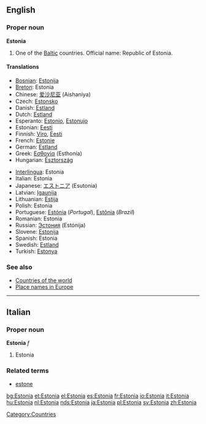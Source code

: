 {{wikipedia}}
==English==
===Proper noun===
'''Estonia'''

# One of the [[Baltic]] countries. Official name: Republic of Estonia.

====Translations====
{{top}}
*[[Bosnian]]: [[Estonija]] {{f}}
*[[Breton]]: Estonia
*Chinese: [[爱沙尼亚]] (Aishaniya)
*Czech: [[Estonsko]]
*Danish: [[Estland]]
*Dutch: [[Estland]]
*Esperanto: [[Estonio]], [[Estonujo]]
*Estonian: [[Eesti]]
*Finnish: [[Viro]], [[Eesti]]
*French: [[Estonie]]
*German: [[Estland]]
*Greek: [[Εσθονία]] (Esthonía) {{f}}
*Hungarian: [[Észtország]]
{{mid}}
*[[Interlingua]]: Estonia
*Italian: Estonia
*Japanese: [[エストニア]] (Esutonia)
*Latvian: [[Igaunija]] {{f}}
*Lithuanian: [[Estija]] {{f}}
*Polish: Estonia {{f}}
*Portuguese: [[Estónia]] (''Portugal''), [[Estônia]] (''Brazil'')
*Romanian: Estonia {{f}}
*Russian: [[Эстония]] (Estónija) {{f}}
*Slovene: [[Estonija]] {{f}}
*Spanish: Estonia {{f}}
*Swedish: [[Estland]]
*Turkish: [[Estonya]]
{{bottom}}

===See also=== 
*[[Countries of the world]]
*[[Wiktionary Appendix:Place names in Europe|Place names in Europe]]
[[Category:Countries]]


----

==Italian==
===Proper noun===
'''Estonia''' ''f''

# Estonia

===Related terms===
*[[estone]]

[[bg:Estonia]]
[[et:Estonia]]
[[el:Estonia]]
[[es:Estonia]]
[[fr:Estonia]]
[[io:Estonia]]
[[it:Estonia]]
[[hu:Estonia]]
[[nl:Estonia]]
[[nds:Estonia]]
[[ja:Estonia]]
[[pl:Estonia]]
[[sv:Estonia]]
[[zh:Estonia]]